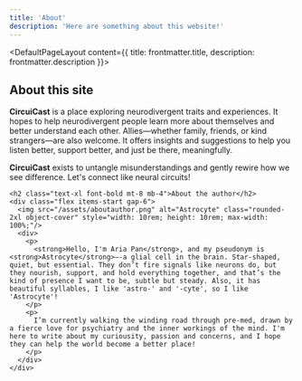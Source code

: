 ```yaml
---
title: 'About'
description: 'Here are something about this website!'
---
```


<DefaultPageLayout content={{ title: frontmatter.title, description: frontmatter.description }}>
  <Prose>
    <h2 class="text-xl font-bold mb-4">About this site</h2>
    <p>
      <strong>CircuiCast</strong> is a place exploring neurodivergent traits and experiences. It hopes to help neurodivergent people learn more about themselves and better understand each other. Allies—whether family, friends, or kind strangers—are also welcome. It offers insights and suggestions to help you listen better, support better, and just be there, meaningfully.
    </p>
    <p>
      <strong>CircuiCast</strong> exists to untangle misunderstandings and gently rewire how we see difference. Let's connect like neural circuits!
    </p>

    <h2 class="text-xl font-bold mt-8 mb-4">About the author</h2>
    <div class="flex items-start gap-6">
      <img src="/assets/aboutauthor.png" alt="Astrocyte" class="rounded-2xl object-cover" style="width: 10rem; height: 10rem; max-width: 100%;"/>
      <div>
        <p>
          <strong>Hello, I'm Aria Pan</strong>, and my pseudonym is <strong>Astrocyte</strong>—-a glial cell in the brain. Star-shaped, quiet, but essential. They don’t fire signals like neurons do, but they nourish, support, and hold everything together, and that’s the kind of presence I want to be, subtle but steady. Also, it has beautiful syllables, I like 'astro-' and '-cyte', so I like 'Astrocyte'!
        </p>
        <p>
          I’m currently walking the winding road through pre-med, drawn by a fierce love for psychiatry and the inner workings of the mind. I'm here to write about my curiousity, passion and concerns, and I hope they can help the world become a better place!
        </p>
      </div>
    </div>
  </Prose>
</DefaultPageLayout>

